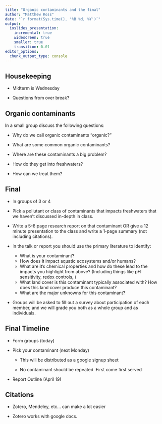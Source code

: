 ```yaml
---
title: "Organic contaminants and the final"
author: "Matthew Ross"
date: "`r format(Sys.time(), '%B %d, %Y')`"
output:
  ioslides_presentation:
    incremental: true
    widescreen: true
    smaller: true
    transition: 0.01
editor_options: 
  chunk_output_type: console
---
```


<style>
slides > slide {
  overflow-x: auto !important;
  overflow-y: auto !important;
}
</style>


## Housekeeping

- Midterm is Wednesday

- Questions from over break?

## Organic contaminants

In a small group discuss the following questions:

- Why do we call organic contaminants "organic?"

- What are some common organic contaminants? 

- Where are these contaminants a big problem?

- How do they get into freshwaters? 

- How can we treat them? 


## Final

- In groups of 3 or 4

- Pick a pollutant or class of contaminants that impacts freshwaters that we haven't discussed in-depth in class. 

- Write a 5-8 page research report on that contaminant OR give a 12 minute presentation to the class and write a 1-page summary (not including citations). 

- In the talk or report you should use the primary literature to identify: 

  - What is your contaminant?
  - How does it impact aquatic ecosystems and/or humans? 
  - What are it's chemical properties and how do these lead
  to the impacts you highlight from above? (Including
  things like pH sensitivity, redox controls, )
  - What land cover is this contaminant typically
  associated with? How does this land cover produce this 
  contaminant?
  - What are the major unknowns for this contaminant? 
  
- Groups will be asked to fill out a survey about
participation of each member, and we will grade you both
as a whole group and as individuals. 
  
## Final Timeline

- Form groups (today)

- Pick your contaminant (next Monday)

  - This will be distributed as a google signup sheet
  
  - No contaminant should be repeated. First come first
  served
  
  
- Report Outline (April 19)


## Citations

- Zotero, Mendeley, etc... can make a lot easier

- Zotero works with google docs. 


